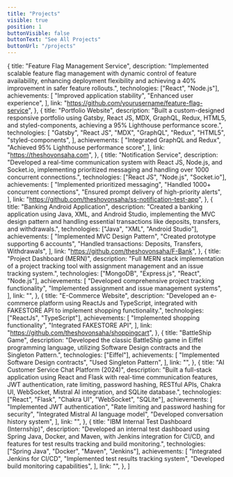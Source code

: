 ```yaml
---
title: "Projects"
visible: true
position: 1
buttonVisible: false
buttonText: "See All Projects"
buttonUrl: "/projects"
---
```


  {
    title: "Feature Flag Management Service",
    description:
      "Implemented scalable feature flag management with dynamic control of feature availability, enhancing deployment flexibility and achieving a 40% improvement in safer feature rollouts.",
    technologies: ["React", "Node.js"],
    achievements: [
      "Improved application stability",
      "Enhanced user experience",
    ],
    link: "https://github.com/yourusername/feature-flag-service",
  },
  {
    title: "Portfolio Website",
    description:
      "Built a custom-designed responsive portfolio using Gatsby, React JS, MDX, GraphQL, Redux, HTML5, and styled-components, achieving a 95% Lighthouse performance score.",
    technologies: [
      "Gatsby",
      "React JS",
      "MDX",
      "GraphQL",
      "Redux",
      "HTML5",
      "styled-components",
    ],
    achievements: [
      "Integrated GraphQL and Redux",
      "Achieved 95% Lighthouse performance score",
    ],
    link: "https://theshovonsaha.com",
  },
  {
    title: "Notification Service",
    description:
      "Developed a real-time communication system with React JS, Node.js, and Socket.io, implementing prioritized messaging and handling over 1000 concurrent connections.",
    technologies: ["React JS", "Node.js", "Socket.io"],
    achievements: [
      "Implemented prioritized messaging",
      "Handled 1000+ concurrent connections",
      "Ensured prompt delivery of high-priority alerts",
    ],
    link: "https://github.com/theshovonsaha/ss-notification-test-app",
  },
  {
    title: "Banking Android Application",
    description:
      "Created a banking application using Java, XML, and Android Studio, implementing the MVC design pattern and handling essential transactions like deposits, transfers, and withdrawals.",
    technologies: ["Java", "XML", "Android Studio"],
    achievements: [
      "Implemented MVC Design Pattern",
      "Created prototype supporting 6 accounts",
      "Handled transactions: Deposits, Transfers, Withdrawals",
    ],
    link: "https://github.com/theshovonsaha/F-Bank",
  },
  {
    title: "Project Dashboard (MERN)",
    description:
      "Full MERN stack implementation of a project tracking tool with assignment management and an issue tracking system.",
    technologies: ["MongoDB", "Express.js", "React", "Node.js"],
    achievements: [
      "Developed comprehensive project tracking functionality",
      "Implemented assignment and issue management systems",
    ],
    link: "",
  },
  {
    title: "E-Commerce Website",
    description:
      "Developed an e-commerce platform using ReactJs and TypeScript, integrated with FAKESTORE API to implement shopping functionality.",
    technologies: ["ReactJs", "TypeScript"],
    achievements: [
      "Implemented shopping functionality",
      "Integrated FAKESTORE API",
    ],
    link: "https://github.com/theshovonsaha/shoppingcart",
  },
  {
    title: "BattleShip Game",
    description:
      "Developed the classic BattleShip game in Eiffel programming language, utilizing Software Design contracts and the Singleton Pattern.",
    technologies: ["Eiffel"],
    achievements: [
      "Implemented Software Design contracts",
      "Used Singleton Pattern",
    ],
    link: "",
  },
  {
    title: "AI Customer Service Chat Platform (2024)",
    description:
      "Built a full-stack application using React and Flask with real-time communication features, JWT authentication, rate limiting, password hashing, RESTful APIs, Chakra UI, WebSocket, Mistral AI integration, and SQLite database.",
    technologies: ["React", "Flask", "Chakra UI", "WebSocket", "SQLite"],
    achievements: [
      "Implemented JWT authentication",
      "Rate limiting and password hashing for security",
      "Integrated Mistral AI language model",
      "Developed conversation history system",
    ],
    link: "",
  },
  {
    title: "IBM Internal Test Dashboard (Internship)",
    description:
      "Developed an internal test dashboard using Spring Java, Docker, and Maven, with Jenkins integration for CI/CD, and features for test results tracking and build monitoring.",
    technologies: ["Spring Java", "Docker", "Maven", "Jenkins"],
    achievements: [
      "Integrated Jenkins for CI/CD",
      "Implemented test results tracking system",
      "Developed build monitoring capabilities",
    ],
    link: "",
  },
]
